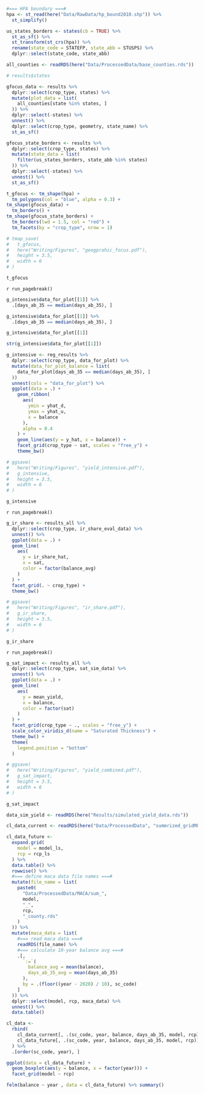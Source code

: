
<!-- Geographic focus -->

```r
#=== HPA boundary ===#
hpa <- st_read(here("Data/RawData/hp_bound2010.shp")) %>% 
  st_simplify()

us_states_borders <- states(cb = TRUE) %>%
  st_as_sf() %>%
  st_transform(st_crs(hpa)) %>% 
  rename(state_code = STATEFP, state_abb = STUSPS) %>%
  dplyr::select(state_code, state_abb)  

```

```r

all_counties <- readRDS(here("Data/ProcessedData/base_counties.rds")) 

# results$states

gfocus_data <- results %>% 
  dplyr::select(crop_type, states) %>% 
  mutate(plot_data = list(
    all_counties[state %in% states, ] 
  )) %>% 
  dplyr::select(-states) %>% 
  unnest() %>% 
  dplyr::select(crop_type, geometry, state_name) %>% 
  st_as_sf() 

gfocus_state_borders <- results %>% 
  dplyr::select(crop_type, states) %>% 
  mutate(state_data = list(
    filter(us_states_borders, state_abb %in% states)
  )) %>% 
  dplyr::select(-states) %>% 
  unnest() %>% 
  st_as_sf()

t_gfocus <- tm_shape(hpa) +
  tm_polygons(col = "blue", alpha = 0.3) +
tm_shape(gfocus_data) +
  tm_borders() +
tm_shape(gfocus_state_borders) +
  tm_borders(lwd = 1.5, col = "red") +
  tm_facets(by = "crop_type", nrow = 1) 

# tmap_save(
#   t_gfocus,
#   here("Writing/Figures", "geogprahic_focus.pdf"),
#   height = 3.5,
#   width = 6
# )

t_gfocus

```

`r run_pagebreak()`

<!-- The impact of saturated thickness on yield (Intensive Margin) -->

```r

g_intensive$data_for_plot[[1]] %>% 
  .[days_ab_35 == median(days_ab_35), ]

g_intensive$data_for_plot[[1]] %>% 
  .[days_ab_35 == median(days_ab_35), ]

g_intensive$data_for_plot[[1]]

str(g_intensive$data_for_plot[[1]])

g_intensive <- reg_results %>% 
  dplyr::select(crop_type, data_for_plot) %>% 
  mutate(data_for_plot_balance = list(
    data_for_plot[days_ab_35 == median(days_ab_35), ]
  )) 
  unnest(cols = "data_for_plot") %>% 
  ggplot(data = .) +
    geom_ribbon(
      aes(
        ymin = yhat_d, 
        ymax = yhat_u, 
        x = balance
      ),
      alpha = 0.4
    ) +
    geom_line(aes(y = y_hat, x = balance)) +
    facet_grid(crop_type ~ sat, scales = "free_y") +
    theme_bw()

# ggsave(
#   here("Writing/Figures", "yield_intensive.pdf"),
#   g_intensive, 
#   height = 3.5,
#   width = 6
# )

g_intensive

```

`r run_pagebreak()`

<!-- The impact of saturated thickness on Irrigation Share -->

```r

g_ir_share <- results_all %>% 
  dplyr::select(crop_type, ir_share_eval_data) %>% 
  unnest() %>% 
  ggplot(data = .) +
  geom_line(
    aes(
      y = ir_share_hat, 
      x = sat, 
      color = factor(balance_avg)
    )
  ) +
  facet_grid(. ~ crop_type) +
  theme_bw()

# ggsave(
#   here("Writing/Figures", "ir_share.pdf"),
#   g_ir_share, 
#   height = 3.5,
#   width = 6
# )

g_ir_share
```

`r run_pagebreak()`

<!-- The impact of saturated thickness on yield (Combined) -->

```r

g_sat_impact <- results_all %>% 
  dplyr::select(crop_type, sat_sim_data) %>% 
  unnest() %>% 
  ggplot(data = .) +
  geom_line(
    aes(
      y = mean_yield, 
      x = balance, 
      color = factor(sat)
    )
  ) +
  facet_grid(crop_type ~ ., scales = "free_y") +
  scale_color_viridis_d(name = "Saturated Thickness") +
  theme_bw() +
  theme(
    legend.position = "bottom"
  )

# ggsave(
#   here("Writing/Figures", "yield_combined.pdf"),
#   g_sat_impact, 
#   height = 3.5,
#   width = 6
# )

g_sat_impact
```

```r
data_sim_yield <- readRDS(here("Results/simulated_yield_data.rds"))  

cl_data_current <- readRDS(here("Data/ProcessedData", "summrized_gridMET.rds"))  

cl_data_future <- 
  expand.grid(
    model = model_ls,
    rcp = rcp_ls
  ) %>% 
  data.table() %>% 
  rowwise() %>% 
  #=== define maca data file names ===#
  mutate(file_name = list(
    paste0(
      "Data/ProcessedData/MACA/sum_", 
      model,
      "_",
      rcp,
      "_county.rds"
    )  
  )) %>% 
  mutate(maca_data = list(
    #=== read maca data ===#
    readRDS(file_name) %>% 
    #=== calculate 10-year balance avg ===#
    .[, 
      `:=`(
        balance_avg = mean(balance), 
        days_ab_35_avg = mean(days_ab_35)
      ), 
      by = .(floor((year - 2020) / 10), sc_code)
    ] 
  )) %>% 
  dplyr::select(model, rcp, maca_data) %>% 
  unnest() %>% 
  data.table()

cl_data <- 
  rbind(
    cl_data_current[, .(sc_code, year, balance, days_ab_35, model, rcp)],
    cl_data_future[, .(sc_code, year, balance, days_ab_35, model, rcp)]
  ) %>% 
  .[order(sc_code, year), ]

ggplot(data = cl_data_future) +
  geom_boxplot(aes(y = balance, x = factor(year))) +
  facet_grid(model ~ rcp) 

felm(balance ~ year , data = cl_data_future) %>% summary()

 

```















